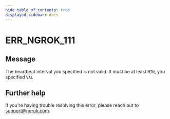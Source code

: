 ```yaml
---
hide_table_of_contents: true
displayed_sidebar: docs
---
```



# ERR_NGROK_111

## Message

The heartbeat interval you specified is not valid.
It must be at least `MIN`, you specified `VAL`

<ErrorDetails error="err_ngrok_111" />

## Further help

If you're having trouble resolving this error, please reach out to [support@ngrok.com](mailto:support@ngrok.com?subject=Help%20with%20ERR_NGROK_111).

